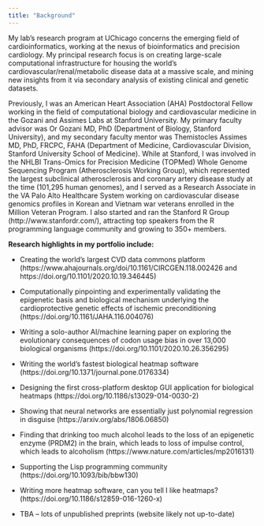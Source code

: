 ```yaml
---
title: "Background"
---
```


My lab's research program at UChicago concerns the emerging field of cardioinformatics, working at the nexus of bioinformatics and precision cardiology.  My principal research focus is on creating large-scale computational infrastructure for housing the world's cardiovascular/renal/metabolic disease data at a massive scale, and mining new insights from it via secondary analysis of existing clinical and genetic datasets.

Previously, I was an American Heart Association (AHA) Postdoctoral Fellow working in the field of computational biology and cardiovascular medicine in the Gozani and Assimes Labs at Stanford University. My primary faculty advisor was Or Gozani MD, PhD (Department of Biology, Stanford University), and my secondary faculty mentor was Themistocles Assimes MD, PhD, FRCPC, FAHA (Department of Medicine, Cardiovascular Division, Stanford University School of Medicine). While at Stanford, I was involved in the NHLBI Trans-Omics for Precision Medicine (TOPMed) Whole Genome Sequencing Program (Atherosclerosis Working Group), which represented the largest subclinical atherosclerosis and coronary artery disease study at the time (101,295 human genomes), and I served as a Research Associate in the VA Palo Alto Healthcare System working on cardiovascular disease genomics profiles in Korean and Vietnam war veterans enrolled in the Million Veteran Program. I also started and ran the Stanford R Group (http://www.stanfordr.com/), attracting top speakers from the R programming language community and growing to 350+ members.

**Research highlights in my portfolio include:**

- Creating the world's largest CVD data commons platform (https://www.ahajournals.org/doi/10.1161/CIRCGEN.118.002426 and https://doi.org/10.1101/2020.10.19.346445)

- Computationally pinpointing and experimentally validating the epigenetic basis and biological mechanism underlying the cardioprotective genetic effects of ischemic preconditioning (https://doi.org/10.1161/JAHA.116.004076)

- Writing a solo-author AI/machine learning paper on exploring the evolutionary consequences of codon usage bias in over 13,000 biological organisms (https://doi.org/10.1101/2020.10.26.356295)

- Writing the world's fastest biological heatmap software (https://doi.org/10.1371/journal.pone.0176334)

- Designing the first cross-platform desktop GUI application for biological heatmaps (https://doi.org/10.1186/s13029-014-0030-2)

- Showing that neural networks are essentially just polynomial regression in disguise (https://arxiv.org/abs/1806.06850)

- Finding that drinking too much alcohol leads to the loss of an epigenetic enzyme (PRDM2) in the brain, which leads to loss of impulse control, which leads to alcoholism (https://www.nature.com/articles/mp2016131)

- Supporting the Lisp programming community (https://doi.org/10.1093/bib/bbw130)

- Writing more heatmap software, can you tell I like heatmaps? (https://doi.org/10.1186/s12859-016-1260-x)

- TBA -- lots of unpublished preprints (website likely not up-to-date)
